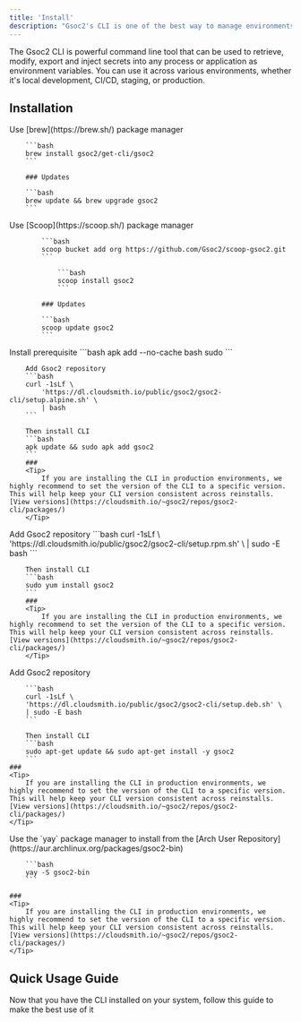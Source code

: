 ```yaml
---
title: 'Install'
description: "Gsoc2's CLI is one of the best way to manage environments and secrets. Install it here"
---
```


The Gsoc2 CLI is powerful command line tool that can be used to retrieve, modify, export and inject secrets into any process or application as environment variables. 
You can use it across various environments, whether it's local development, CI/CD, staging, or production.

## Installation

<Tabs>
   <Tab title="MacOS">
  	Use [brew](https://brew.sh/) package manager

    	```bash
    	brew install gsoc2/get-cli/gsoc2
    	```

    	### Updates

    	```bash
    	brew update && brew upgrade gsoc2
    	```

   </Tab>
   <Tab title="Windows">
      Use [Scoop](https://scoop.sh/) package manager

    		```bash
    		scoop bucket add org https://github.com/Gsoc2/scoop-gsoc2.git
    		```

    			```bash
    			scoop install gsoc2
    			```

    		### Updates

    		```bash
    		scoop update gsoc2
    		```

   </Tab>
	 <Tab title="Alpine">
	 Install prerequisite
		```bash
		apk add --no-cache bash sudo
		```

    	Add Gsoc2 repository
    	```bash
    	curl -1sLf \
    		'https://dl.cloudsmith.io/public/gsoc2/gsoc2-cli/setup.alpine.sh' \
    		| bash
    	```

    	Then install CLI
    	```bash
    	apk update && sudo apk add gsoc2
    	```
		###
		<Tip>
			If you are installing the CLI in production environments, we highly recommend to set the version of the CLI to a specific version. This will help keep your CLI version consistent across reinstalls. [View versions](https://cloudsmith.io/~gsoc2/repos/gsoc2-cli/packages/)
		</Tip>
   </Tab>
	 <Tab title="RedHat/CentOs/Amazon">
	 Add Gsoc2 repository
		```bash
		curl -1sLf \
		'https://dl.cloudsmith.io/public/gsoc2/gsoc2-cli/setup.rpm.sh' \
		| sudo -E bash
		```

    	Then install CLI
    	```bash
    	sudo yum install gsoc2
    	```
		###
		<Tip>
			If you are installing the CLI in production environments, we highly recommend to set the version of the CLI to a specific version. This will help keep your CLI version consistent across reinstalls. [View versions](https://cloudsmith.io/~gsoc2/repos/gsoc2-cli/packages/)
		</Tip>
   </Tab>
	 <Tab title="Debian/Ubuntu">
	 	Add Gsoc2 repository 
			
		```bash
		curl -1sLf \
		'https://dl.cloudsmith.io/public/gsoc2/gsoc2-cli/setup.deb.sh' \
		| sudo -E bash
		```

    	Then install CLI
    	```bash
    	sudo apt-get update && sudo apt-get install -y gsoc2
    	```
	###
	<Tip>
		If you are installing the CLI in production environments, we highly recommend to set the version of the CLI to a specific version. This will help keep your CLI version consistent across reinstalls. [View versions](https://cloudsmith.io/~gsoc2/repos/gsoc2-cli/packages/)
	</Tip>
   </Tab>
	<Tab title="Arch Linux">
		Use the `yay` package manager to install from the [Arch User Repository](https://aur.archlinux.org/packages/gsoc2-bin)
			
		```bash
		yay -S gsoc2-bin
		```

	###
	<Tip>
		If you are installing the CLI in production environments, we highly recommend to set the version of the CLI to a specific version. This will help keep your CLI version consistent across reinstalls. [View versions](https://cloudsmith.io/~gsoc2/repos/gsoc2-cli/packages/)
	</Tip>
   </Tab>
</Tabs>

## Quick Usage Guide
<Card color="#00A300" href="./usage">
  Now that you have the CLI installed on your system, follow this guide to make the best use of it
</Card>
